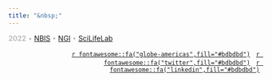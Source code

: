 ```yaml
---
title: "&nbsp;"
---
```


<footer class="footer">
<div class="container footer-container">
<div class="row">

<div class="col-sm-8" style="text-align:left;vertical-align:middle;">
<p class="small" style="color:#bdbdbd;">
<b>2022</b> • [NBIS](https://nbis.se/) • [NGI](https://ngisweden.scilifelab.se/) • [SciLifeLab](https://www.scilifelab.se/)
</p>
</div>

<div class="col-sm-4" style="text-align:right;vertical-align:middle;">
<p style="color:#bdbdbd;">
<span>
<span class="footericon" style="padding-right:4px; padding-left:4px">
<a href="https://nbis.se/">`r fontawesome::fa("globe-americas",fill="#bdbdbd")`</a>
</span>
<span class="footericon" style="padding-right:4px; padding-left:4px">
<a href="https://twitter.com/NBISwe">`r fontawesome::fa("twitter",fill="#bdbdbd")`</a>
</span>
<span class="footericon" style="padding-left:4px">
<a href="https://www.linkedin.com/company/nbisweden/">`r fontawesome::fa("linkedin",fill="#bdbdbd")`</a>
</span>
</span>
</p>
</div>

</div>
</div>
</footer>
